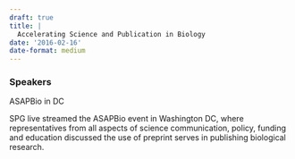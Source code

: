 ```yaml
---
draft: true 
title: |
  Accelerating Science and Publication in Biology
date: '2016-02-16'
date-format: medium 
---
```



### Speakers  
ASAPBio in DC

SPG live streamed the ASAPBio event in Washington DC, where representatives from all aspects of science communication, policy, funding and education discussed the use of preprint serves in publishing biological research.


